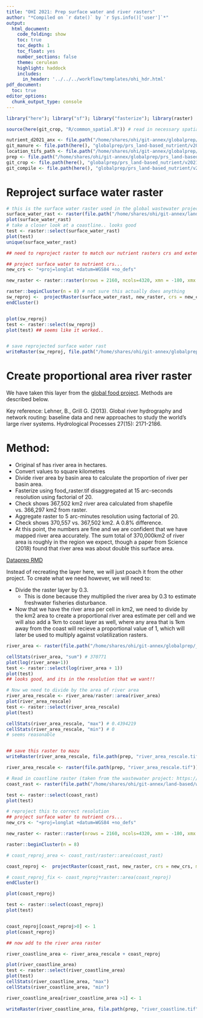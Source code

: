 ```yaml
---
title: "OHI 2021: Prep surface water and river rasters"
author: "*Compiled on `r date()` by `r Sys.info()['user']`*"
output: 
  html_document:
    code_folding: show
    toc: true
    toc_depth: 1
    toc_float: yes
    number_sections: false
    theme: cerulean
    highlight: haddock
    includes: 
      in_header: '../../../workflow/templates/ohi_hdr.html'
pdf_document:
  toc: true
editor_options: 
  chunk_output_type: console
---
```



```r
library("here"); library("sf"); library("fasterize"); library(raster)

source(here(git_crop, "R/common_spatial.R")) # read in necessary spatial files 

nutrient_d2021_anx <- file.path("/home/shares/ohi/git-annex/globalprep/_raw_data/FAOSTAT/manure_nutrient/d2021/")
git_manure <- file.path(here(), "globalprep/prs_land-based_nutrient/v2021/STEP2_manure")
location_tifs_path <- file.path("/home/shares/ohi/git-annex/globalprep/_raw_data/halpern_food_systems/d2021/animal_farm/location_tifs")
prep <- file.path("/home/shares/ohi/git-annex/globalprep/prs_land-based_nutrient/v2021")
git_crop <- file.path(here(), "globalprep/prs_land-based_nutrient/v2021/STEP1_crop")
git_compile <- file.path(here(), "globalprep/prs_land-based_nutrient/v2021/STEP3_compile_prep_layers")
```


# Reproject surface water raster
```r
# this is the surface water raster used in the global wastewater project
surface_water_rast <- raster(file.path("/home/shares/ohi/git-annex/land-based/wastewater/data/interim/riv_15s_coastlines.tif"))
plot(surface_water_rast)
# take a closer look at a coastline.. looks good
test <- raster::select(surface_water_rast)
plot(test)
unique(surface_water_rast)

## need to reproject raster to match our nutrient rasters crs and extent

## project surface water to nutrient crs...
new_crs <- "+proj=longlat +datum=WGS84 +no_defs"

new_raster <- raster::raster(nrows = 2160, ncols=4320, xmn = -180, xmx = 180, ymn = -90, ymx = 90, crs = new_crs)

raster::beginCluster(n = 8) # not sure this actually does anything
sw_reproj <-  projectRaster(surface_water_rast, new_raster, crs = new_crs, method = 'ngb') 
endCluster()


plot(sw_reproj)
test <- raster::select(sw_reproj)
plot(test) ## seems like it worked..


# save reprojected surface water rast
writeRaster(sw_reproj, file.path("/home/shares/ohi/git-annex/globalprep/prs_land-based_nutrient/v2021/surface_water_reproj.tif"))
```


# Create proportional area river raster 

We have taken this layer from the [global food project](https://github.com/OHI-Science/food_systems). Methods are described below. 

Key reference: 
Lehner, B., Grill G. (2013). Global river hydrography and network routing: 
baseline data and new approaches to study the world’s large river systems. 
Hydrological Processes 27(15): 2171-2186.

# Method:
- Original sf has river area in hectares.
- Convert values to square kilometres
- Divide river area by basin area to calculate the proportion of river per basin area.
- Fasterize using food_raster.tif disaggregated at 15 arc-seconds resolution using factorial of 20.
- Check shows 367,502 km2 river area calculated from shapefile vs. 366,297 km2 from raster.
- Aggregate raster to 5 arc-minutes resolution using factorial of 20.
- Check shows 370,557 vs. 367,502 km2. A 0.8% difference.
- At this point, the numbers are fine and we are confident that we have mapped river area accurately. The sum total of 370,000km2 of river area is roughly in the region we expect, though a paper from Science (2018) found that river area was about double this surface area.

[Dataprep RMD](https://github.com/OHI-Science/food_systems/blob/master/fisheries/freshwater/disturbance/fresh_fisheries_disturbance_final.Rmd)

Instead of recreating the layer here, we will just poach it from the other project. To create what we need however, we will need to:

 - Divide the raster layer by 0.3. 
   - This is done because they multiplied the river area by 0.3 to estimate freshwater fisheries disturbance. 
 - Now that we have the river area per cell in km2, we need to divide by the km2 area to create a proportional river area estimate per cell and we will also add a 1km to coast layer as well, where any area that is 1km away from the coast will recieve a proportional value of 1, which will later be used to multiply against volatilization rasters. 
 
```r
river_area <- raster(file.path("/home/shares/ohi/git-annex/globalprep/_raw_data/halpern_food_systems/d2021/freshwater_fisheries/freshwater_fish_fisheries_meat_disturbance.tif"))/0.3

cellStats(river_area, "sum") # 370771
plot(log(river_area+1))
test <- raster::select(log(river_area + 1))
plot(test)
## looks good, and its in the resolution that we want!! 

# Now we need to divide by the area of river area
river_area_rescale <- river_area/raster::area(river_area)
plot(river_area_rescale)
test <- raster::select(river_area_rescale)
plot(test)

cellStats(river_area_rescale, "max") # 0.4394219
cellStats(river_area_rescale, "min") # 0 
# seems reasonable


## save this raster to mazu 
writeRaster(river_area_rescale, file.path(prep, "river_area_rescale.tif"))

river_area_rescale <- raster(file.path(prep, "river_area_rescale.tif"))

# Read in coastline raster (taken from the wastewater project: https://github.com/OHI-Science/wastewater/blob/35baf7c3ef6d8bf3fdd831ad90e4f495d3bcd809/code/3_rasterprep/3_river_raster.py)
coast_rast <- raster(file.path("/home/shares/ohi/git-annex/land-based/wastewater/data/interim/coastline.tif"))

test <- raster::select(coast_rast)
plot(test)

# reproject this to correct resolution
## project surface water to nutrient crs...
new_crs <- "+proj=longlat +datum=WGS84 +no_defs"

new_raster <- raster::raster(nrows = 2160, ncols=4320, xmn = -180, xmx = 180, ymn = -90, ymx = 90, crs = new_crs)

raster::beginCluster(n = 8) 

# coast_reproj_area <- coast_rast/raster::area(coast_rast)

coast_reproj <-  projectRaster(coast_rast, new_raster, crs = new_crs, method = 'bilinear') ## ngb ensures the sum stays the same... no interpolation

# coast_reproj_fix <- coast_reproj*raster::area(coast_reproj)
endCluster()

plot(coast_reproj)

test <- raster::select(coast_reproj)
plot(test)


coast_reproj[coast_reproj>0] <- 1 
plot(coast_reproj)

## now add to the river area raster

river_coastline_area <- river_area_rescale + coast_reproj

plot(river_coastline_area)
test <- raster::select(river_coastline_area)
plot(test)
cellStats(river_coastline_area, "max")
cellStats(river_coastline_area, "min")

river_coastline_area[river_coastline_area >1] <- 1

writeRaster(river_coastline_area, file.path(prep, "river_coastline.tif"))
```


